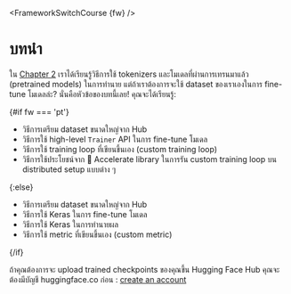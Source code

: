 <FrameworkSwitchCourse {fw} />

# บทนำ

ใน [Chapter 2](/course/chapter2) เราได้เรียนรู้วิธีการใช้ tokenizers และโมเดลที่ผ่านการเทรนมาแล้ว (pretrained models) ในการทำนาย แต่ถ้าเราต้องการจะใช้ dataset ของเราเองในการ fine-tune โมเดลล่ะ? นั่นคือหัวข้อของบทนี้เลย! คุณจะได้เรียนรู้:

{#if fw === 'pt'}
* วิธีการเตรียม dataset ขนาดใหญ่จาก Hub
* วิธีการใช้ high-level `Trainer` API ในการ fine-tune โมเดล
* วิธีการใช้ training loop ที่เขียนขึ้นเอง (custom training loop)
* วิธีการใช้ประโยชน์จาก 🤗 Accelerate library ในการรัน custom training loop บน distributed setup แบบต่าง ๆ

{:else}
* วิธีการเตรียม dataset ขนาดใหญ่จาก Hub
* วิธีการใช้ Keras ในการ fine-tune โมเดล
* วิธีการใช้ Keras ในการทำนายผล
* วิธีการใช้ metric ที่เขียนขึ้นเอง (custom metric)

{/if}

ถ้าคุณต้องการจะ upload trained checkpoints ของคุณขึ้น Hugging Face Hub คุณจะต้องมีบัญชี huggingface.co ก่อน : [create an account](https://huggingface.co/join)